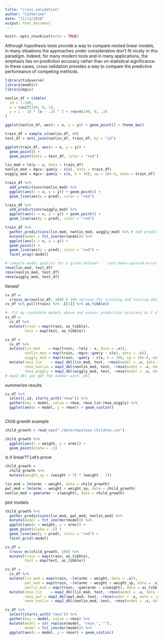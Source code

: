 ```yaml
---
title: "cross_validation"
author: "Catherine"
date: "11/13/2018"
output: html_document
---
```


```r
knitr::opts_chunk$set(echo = TRUE)
```

Although hypothesis tests provide a way to compare nested linear models, in many situations the approaches under consideration don’t fit nicely in this paradigm. Indeed, for many modern tools and in many applications, the emphasis lies on prediction accuracy rather than on statistical significance. In these cases, cross validation provides a way to compare the predictive performance of competing methods.


```r
library(tidyverse)
library(modelr)
library(mgcv)
```

```r
nonlin_df = tibble(
  id = 1:100,
  x = runif(100, 0, 1),
  y = 1 - 10 * (x - .3) ^ 2 + rnorm(100, 0, .3)
)

ggplot(nonlin_df, aes(x = x, y = y)) + geom_point() + theme_bw()

train_df = sample_n(nonlin_df, 80)
test_df = anti_join(nonlin_df, train_df, by = "id")

ggplot(train_df, aes(x = x, y = y)) + 
  geom_point() + 
  geom_point(data = test_df, color = "red")
```
```r
lin_mod = lm(y ~ x, data = train_df)
nonlin_mod = mgcv::gam(y ~ s(x), data = train_df)
wiggly_mod = mgcv::gam(y ~ s(x, k = 30), sp = 10e-6, data = train_df)

train_df %>% 
  add_predictions(nonlin_mod) %>% 
  ggplot(aes(x = x, y = y)) + geom_point() + 
  geom_line(aes(y = pred), color = "red")

train_df %>% 
  add_predictions(wiggly_mod) %>% 
  ggplot(aes(x = x, y = y)) + geom_point() + 
  geom_line(aes(y = pred), color = "red")
```

```r
train_df %>% 
  gather_predictions(lin_mod, nonlin_mod, wiggly_mod) %>% # add predictions all in one dataframe
  mutate(model = fct_inorder(model)) %>% 
  ggplot(aes(x = x, y = y)) + 
  geom_point() + 
  geom_line(aes(y = pred), color = "red") + 
  facet_wrap(~model)
```

```r
# compute model quality for a given dataset - `root-mean-squared-error` (lower the better)
rmse(lin_mod, test_df)
rmse(nonlin_mod, test_df)
rmse(wiggly_mod, test_df)
```

Iterate!

```r
cv_df = 
  crossv_mc(nonlin_df, 100) # 100 version for training and testing dataset
cv_df %>% pull(train) %>% .[[1]] %>% as_tibble()

#  fit my candidate models above and assess prediction accuracy as I did for the single training / testing split
cv_df =
  cv_df %>% 
  mutate(train = map(train, as_tibble),
         test = map(test, as_tibble))

cv_df = 
  cv_df %>% 
  mutate(lin_mod    = map(train, ~lm(y ~ x, data = .x)),
         nonlin_mod = map(train, ~mgcv::gam(y ~ s(x), data = .x)),
         wiggly_mod = map(train, ~gam(y ~ s(x, k = 30), sp = 10e-6, data = .x))) %>% 
  mutate(rmse_lin    = map2_dbl(lin_mod, test, ~rmse(model = .x, data = .y)), 
         rmse_nonlin = map2_dbl(nonlin_mod, test, ~rmse(model = .x, data = .y)),
         rmse_wiggly = map2_dbl(wiggly_mod, test, ~rmse(model = .x, data = .y)))
# map2_dbl you get the number with`_dbl`
```

summerize results

```r
cv_df %>% 
  select(.id, starts_with("rmse")) %>% 
  gather(key = model, value = rmse, rmse_lin:rmse_wiggly) %>% 
  ggplot(aes(x = model, y = rmse)) + geom_violin()
  
```

Child grwoth example

```r
child_growth = read_csv("./data/nepalese_children.csv")
```

```r
child_growth %>% 
  ggplot(aes(x = weight, y = armc)) +
  geom_point(alpha = .5)
```

Is it linear?? Let's prove

```r
child_growth =
  child_growth %>% 
  mutate(weight_sp = (weight > 7) * (weight - 7))
```
```r
lin_mod = lm(armc ~ weight, data = child_growth)
pwl_mod = lm(armc ~ weight + weight_sp, data = child_growth)
nonlin_mod = gam(armc ~ s(weight), data = child_growth)
```

plot models

```r
child_growth %>% 
  gather_predictions(lin_mod, pwl_mod, nonlin_mod) %>% 
  mutate(model = fct_inorder(model)) %>% 
  ggplot(aes(x = weight, y = armc)) + 
  geom_point(alpha = .5) +
  geom_line(aes(y = pred), color = "red") + 
  facet_grid(~model)
```

```r
cv_df =
  crossv_mc(child_growth, 100) %>% 
  mutate(train = map(train, as_tibble),
         test = map(test, as_tibble))
```

```r
cv_df = 
  cv_df %>% 
  mutate(lin_mod = map(train, ~lm(armc ~ weight, data = .x)),
         pwl_mod = map(train, ~lm(armc ~ weight + weight_sp, data = .x)),
         nonlin_mod = map(train, ~gam(armc ~ s(weight), data = as_tibble(.x)))) %>% 
  mutate(rmse_lin    = map2_dbl(lin_mod, test, ~rmse(model = .x, data = .y)),
         rmse_pwl = map2_dbl(pwl_mod, test, ~rmse(model = .x, data = .y)),
         rmse_nonlin = map2_dbl(nonlin_mod, test, ~rmse(model = .x, data = .y)))
```

```r
cv_df %>% 
  select(starts_with("rmse")) %>% 
  gather(key = model, value = rmse) %>% 
  mutate(model = str_replace(model, "rmse_", ""),
         model = fct_inorder(model)) %>% 
  ggplot(aes(x = model, y = rmse)) + geom_violin()
```



